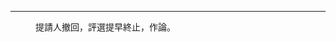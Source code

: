 <noinclude>{{esoteric}}</noinclude><hr>
:提請人撤回，{{yesno|{{{FL|}}}|yes=特色列表|no={{yesno|{{{GA|}}}|yes=優良條目|no=典範條目}}}}評選提早終止，作{{yesno|{{{reassessment|}}}|yes=維持|no=未當選}}{{yesno|{{{FL|}}}|yes=特色列表|no={{yesno|{{{GA|}}}|yes=優良條目|no=典範條目}}}}{{yesno|{{{reassessment|}}}|yes=資格|no=}}論。{{{sign|}}}
</div><noinclude>
{{template doc}}
<!-- Add cats and interwikis to the /doc subpage, not here! -->
</noinclude>
